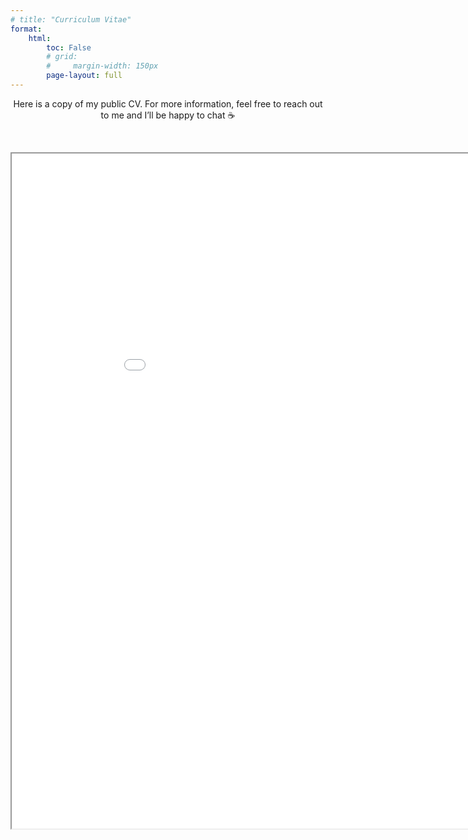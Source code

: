 ```yaml
---
# title: "Curriculum Vitae"
format:
    html:
        toc: False
        # grid:
        #     margin-width: 150px
        page-layout: full
---
```


<center>Here is a copy of my public CV. For more information, feel free to reach out to me and I'll be happy to chat ☕️</center><br>

<center><iframe src="./resources/Keifer_Lee_Resume_PhD.pdf" title="CV" width="960" height="1080"></iframe></center>
